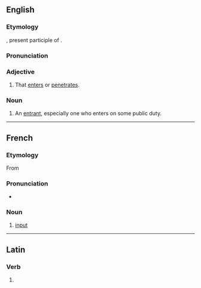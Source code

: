 ==English==

===Etymology===
{{etyl|la|en}} {{lena}} {{m|la|intrans}}, present participle of {{m|la|intrare||to enter}}.

===Pronunciation===
{{rfp|en}}

===Adjective===
{{en-adj}}

# {{lb|en|rare}} That [[enter]]s or [[penetrate]]s.

===Noun===
{{en-noun}}

# {{lb|en|rare}} An [[entrant]], especially one who enters on some public duty.

----

==French==

===Etymology===
From {{etyl|la|fr}} {{lena}} {{m|la|intrans}}

===Pronunciation===
* {{fr-IPA}}

===Noun===
{{fr-noun|m}}

# [[input]]
#: {{ant|fr|extrant}}

----

==Latin==

===Verb===
{{la-verb-form|intrant}}

# {{inflection of|la|intrō||3|p|pres|actv|ind}}